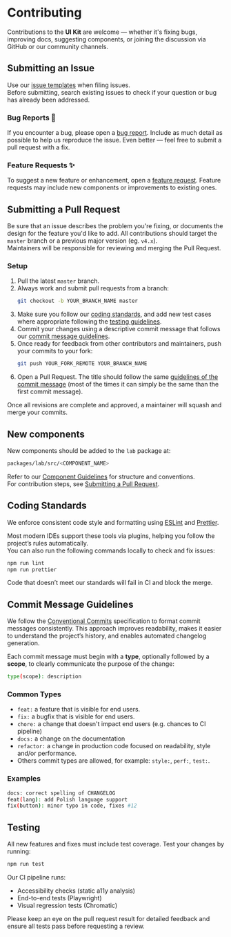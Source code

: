 # Contributing

Contributions to the **UI Kit** are welcome — whether it's fixing bugs, improving docs, suggesting components, or joining the discussion via GitHub or our community channels.

## Submitting an Issue

Use our [issue templates](https://github.com/lumada-design/hv-uikit-react/issues/new/choose) when filing issues.  
Before submitting, search existing issues to check if your question or bug has already been addressed.

### Bug Reports 🐛

If you encounter a bug, please open a [bug report](https://github.com/lumada-design/hv-uikit-react/issues/new?template=1.bug_report.yml). Include as much detail as possible to help us reproduce the issue. Even better — feel free to submit a pull request with a fix.

### Feature Requests ✨

To suggest a new feature or enhancement, open a [feature request](https://github.com/lumada-design/hv-uikit-react/issues/new?template=2.feature.yml). Feature requests may include new components or improvements to existing ones.

## Submitting a Pull Request

Be sure that an issue describes the problem you're fixing, or documents the design for the feature you'd like to add. All contributions should target the `master` branch or a previous major version (eg. `v4.x`).  
Maintainers will be responsible for reviewing and merging the Pull Request.

### Setup

1. Pull the latest `master` branch.
2. Always work and submit pull requests from a branch:
   ```sh
   git checkout -b YOUR_BRANCH_NAME master
   ```
3. Make sure you follow our [coding standards](#coding-standards), and add new test cases where appropriate following the [testing guidelines](/docs/guidelines#other-conventions).
4. Commit your changes using a descriptive commit message that follows our [commit message guidelines](#commit-message-guidelines).
5. Once ready for feedback from other contributors and maintainers, push your commits to your fork:
   ```sh
   git push YOUR_FORK_REMOTE YOUR_BRANCH_NAME
   ```
6. Open a Pull Request. The title should follow the same [guidelines of the commit message](#commit-message-guidelines) (most of the times it can simply be the same than the first commit message).

Once all revisions are complete and approved, a maintainer will squash and merge your commits.

## New components

New components should be added to the `lab` package at:

```bash
packages/lab/src/<COMPONENT_NAME>
```

Refer to our [Component Guidelines](/docs/guidelines) for structure and conventions.  
For contribution steps, see [Submitting a Pull Request](#submitting-a-pull-request).

## Coding Standards

We enforce consistent code style and formatting using [ESLint](https://eslint.org/) and [Prettier](https://prettier.io/).

Most modern IDEs support these tools via plugins, helping you follow the project’s rules automatically.  
You can also run the following commands locally to check and fix issues:

```sh
npm run lint
npm run prettier
```

Code that doesn’t meet our standards will fail in CI and block the merge.

## Commit Message Guidelines

We follow the [Conventional Commits](https://www.conventionalcommits.org/en/v1.0.0/) specification to format commit messages consistently. This approach improves readability, makes it easier to understand the project’s history, and enables automated changelog generation.

Each commit message must begin with a **type**, optionally followed by a **scope**, to clearly communicate the purpose of the change:

```sh
type(scope): description
```

### Common Types

- `feat:` a feature that is visible for end users.
- `fix:` a bugfix that is visible for end users.
- `chore:` a change that doesn't impact end users (e.g. chances to CI pipeline)
- `docs:` a change on the documentation
- `refactor:` a change in production code focused on readability, style and/or performance.
- Others commit types are allowed, for example: `style:`, `perf:`, `test:`.

### Examples

```sh
docs: correct spelling of CHANGELOG
feat(lang): add Polish language support
fix(button): minor typo in code, fixes #12
```

## Testing

All new features and fixes must include test coverage. Test your changes by running:

```sh
npm run test
```

Our CI pipeline runs:

- Accessibility checks (static a11y analysis)
- End-to-end tests (Playwright)
- Visual regression tests (Chromatic)

Please keep an eye on the pull request result for detailed feedback and ensure all tests pass before requesting a review.
